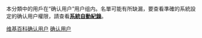 {{catmore|Wikipedia:用户权限级别#確認用戶}}
本分類中的用戶在“确认用户”用户组内。名單可能有所缺漏，要查看準確的系統設定的确认用户權限，請查看'''[[Special:Listusers/confirmed|系統自動紀錄]]'''。

[[Category:維基百科權限|维基百科确认用户]]
[[Category:依用户组区分的维基人|确认用户]]
